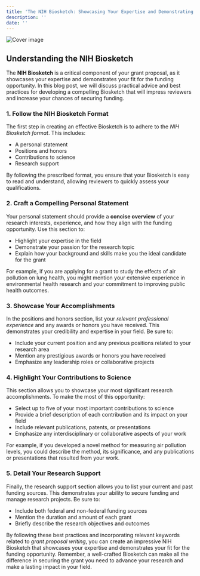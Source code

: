 ```yaml
---
title: 'The NIH Biosketch: Showcasing Your Expertise and Demonstrating Your Fit'
description: ''
date: ''
---
```

![Cover image](//904133d31006c5cfee432029d4ab4b31.cdn.bubble.io/f1683612435630x989022929235222400/brooke-cagle-g1Kr4Ozfoac-unsplash.jpg)

## Understanding the NIH Biosketch

 The **NIH Biosketch** is a critical component of your grant proposal, as it showcases your expertise and demonstrates your fit for the funding opportunity. In this blog post, we will discuss practical advice and best practices for developing a compelling Biosketch that will impress reviewers and increase your chances of securing funding.

### 1. Follow the NIH Biosketch Format

 The first step in creating an effective Biosketch is to adhere to the *NIH Biosketch format*. This includes:

- A personal statement
 - Positions and honors
 - Contributions to science
 - Research support
 
By following the prescribed format, you ensure that your Biosketch is easy to read and understand, allowing reviewers to quickly assess your qualifications.

### 2. Craft a Compelling Personal Statement

 Your personal statement should provide a **concise overview** of your research interests, experience, and how they align with the funding opportunity. Use this section to:

- Highlight your expertise in the field
 - Demonstrate your passion for the research topic
 - Explain how your background and skills make you the ideal candidate for the grant
 
For example, if you are applying for a grant to study the effects of air pollution on lung health, you might mention your extensive experience in environmental health research and your commitment to improving public health outcomes.

### 3. Showcase Your Accomplishments

 In the positions and honors section, list your *relevant professional experience* and any awards or honors you have received. This demonstrates your credibility and expertise in your field. Be sure to:

- Include your current position and any previous positions related to your research area
 - Mention any prestigious awards or honors you have received
 - Emphasize any leadership roles or collaborative projects

### 4. Highlight Your Contributions to Science

 This section allows you to showcase your most significant research accomplishments. To make the most of this opportunity:

- Select up to five of your most important contributions to science
 - Provide a brief description of each contribution and its impact on your field
 - Include relevant publications, patents, or presentations
 - Emphasize any interdisciplinary or collaborative aspects of your work
 
For example, if you developed a novel method for measuring air pollution levels, you could describe the method, its significance, and any publications or presentations that resulted from your work.

### 5. Detail Your Research Support

 Finally, the research support section allows you to list your current and past funding sources. This demonstrates your ability to secure funding and manage research projects. Be sure to:

- Include both federal and non-federal funding sources
 - Mention the duration and amount of each grant
 - Briefly describe the research objectives and outcomes
 
By following these best practices and incorporating relevant keywords related to *grant proposal writing*, you can create an impressive NIH Biosketch that showcases your expertise and demonstrates your fit for the funding opportunity. Remember, a well-crafted Biosketch can make all the difference in securing the grant you need to advance your research and make a lasting impact in your field.
